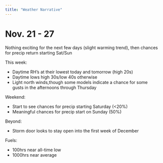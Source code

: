 ```yaml
---
title: "Weather Narrative"
---
```


# Nov. 21 - 27

Nothing exciting for the next few days (slight warming trend), then chances for precip return starting Sat/Sun

This week:

-   Daytime RH's at their lowest today and tomorrow (high 20s)
-   Daytime lows high 30s/low 40s otherwise
-   Light north winds,though some models indicate a chance for some gusts in the afternoons through Thursday

Weekend: 

* Start to see chances for precip starting Saturday (<20%)
* Meaningful chances for precip start on Sunday (50%)

Beyond:

* Storm door looks to stay open into the first week of December

Fuels:

* 100hrs near all-time low
* 1000hrs near average





